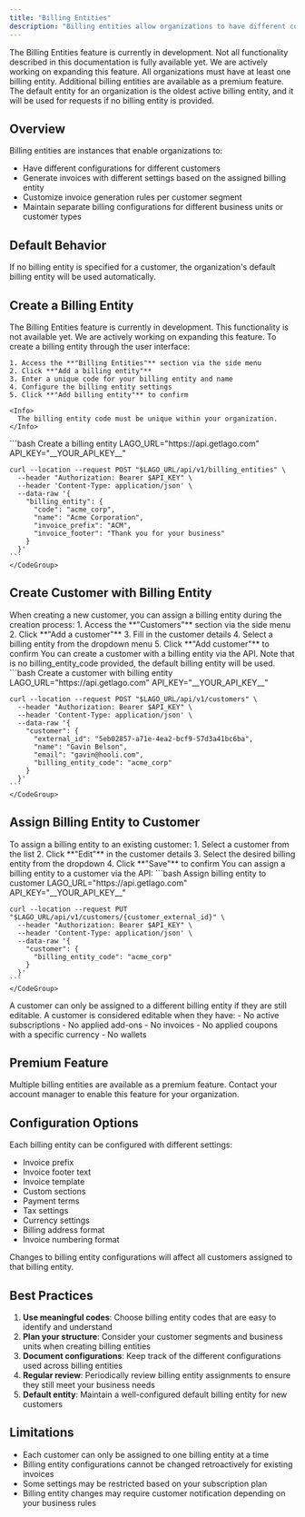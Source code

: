 ```yaml
---
title: "Billing Entities"
description: "Billing entities allow organizations to have different configurations for different customers, resulting in invoices being generated differently based on the billing entity assigned to each customer."
---
```


<Warning>
  The Billing Entities feature is currently in development. Not all functionality described in this documentation is fully available yet. We are actively working on expanding this feature.
</Warning>

<Info>
  All organizations must have at least one billing entity. Additional billing entities are available as a premium feature. The default entity for an organization is the oldest active billing entity, and it will be used for requests if no billing entity is provided.
</Info>

## Overview[](#overview "Direct link to heading")

Billing entities are instances that enable organizations to:
- Have different configurations for different customers
- Generate invoices with different settings based on the assigned billing entity
- Customize invoice generation rules per customer segment
- Maintain separate billing configurations for different business units or customer types

## Default Behavior[](#default-behavior "Direct link to heading")

<Info>
  If no billing entity is specified for a customer, the organization's default billing entity will be used automatically.
</Info>

## Create a Billing Entity[](#create-billing-entity "Direct link to heading")
<Warning>
  The Billing Entities feature is currently in development. This functionality is not available yet. We are actively working on expanding this feature.
</Warning>

<Tabs>
  <Tab title="Dashboard">
    To create a billing entity through the user interface:

    1. Access the **"Billing Entities"** section via the side menu
    2. Click **"Add a billing entity"**
    3. Enter a unique code for your billing entity and name
    4. Configure the billing entity settings
    5. Click **"Add billing entity"** to confirm

    <Info>
      The billing entity code must be unique within your organization.
    </Info>
  </Tab>
  <Tab title="API">
    <CodeGroup>
    ```bash Create a billing entity
    LAGO_URL="https://api.getlago.com"
    API_KEY="__YOUR_API_KEY__"

    curl --location --request POST "$LAGO_URL/api/v1/billing_entities" \
      --header "Authorization: Bearer $API_KEY" \
      --header 'Content-Type: application/json' \
      --data-raw '{
        "billing_entity": {
          "code": "acme_corp",
          "name": "Acme Corporation",
          "invoice_prefix": "ACM",
          "invoice_footer": "Thank you for your business"
        }
      }'
    ```
    </CodeGroup>
  </Tab>
</Tabs>

## Create Customer with Billing Entity[](#create-customer-with-billing-entity "Direct link to heading")

<Tabs>
  <Tab title="Dashboard">
    When creating a new customer, you can assign a billing entity during the creation process:
    1. Access the **"Customers"** section via the side menu
    2. Click **"Add a customer"**
    3. Fill in the customer details
    4. Select a billing entity from the dropdown menu
    5. Click **"Add customer"** to confirm
  </Tab>
  <Tab title="API">
    You can create a customer with a billing entity via the API. Note that is no billing_entity_code provided, the default billing entity will be used.
    <CodeGroup>
    ```bash Create a customer with billing entity
    LAGO_URL="https://api.getlago.com"
    API_KEY="__YOUR_API_KEY__"

    curl --location --request POST "$LAGO_URL/api/v1/customers" \
      --header "Authorization: Bearer $API_KEY" \
      --header 'Content-Type: application/json' \
      --data-raw '{
        "customer": {
          "external_id": "5eb02857-a71e-4ea2-bcf9-57d3a41bc6ba",
          "name": "Gavin Belson",
          "email": "gavin@hooli.com",
          "billing_entity_code": "acme_corp"
        }
      }'
    ```
    </CodeGroup>
  </Tab>
</Tabs>

## Assign Billing Entity to Customer[](#assign-billing-entity "Direct link to heading")

<Tabs>
  <Tab title="Dashboard">
    To assign a billing entity to an existing customer:
    1. Select a customer from the list
    2. Click **"Edit"** in the customer details
    3. Select the desired billing entity from the dropdown
    4. Click **"Save"** to confirm
  </Tab>
  <Tab title="API">
    You can assign a billing entity to a customer via the API:
    <CodeGroup>
    ```bash Assign billing entity to customer
    LAGO_URL="https://api.getlago.com"
    API_KEY="__YOUR_API_KEY__"

    curl --location --request PUT "$LAGO_URL/api/v1/customers/{customer_external_id}" \
      --header "Authorization: Bearer $API_KEY" \
      --header 'Content-Type: application/json' \
      --data-raw '{
        "customer": {
          "billing_entity_code": "acme_corp"
        }
      }'
    ```
    </CodeGroup>
  </Tab>
</Tabs>

<Warning>
  A customer can only be assigned to a different billing entity if they are still editable. A customer is considered editable when they have:
  - No active subscriptions
  - No applied add-ons
  - No invoices
  - No applied coupons with a specific currency
  - No wallets
</Warning>

## Premium Feature[](#premium-feature "Direct link to heading")

<Warning>
  Multiple billing entities are available as a premium feature. Contact your account manager to enable this feature for your organization.
</Warning>

## Configuration Options[](#configuration-options "Direct link to heading")

Each billing entity can be configured with different settings:

- Invoice prefix
- Invoice footer text
- Invoice template
- Custom sections
- Payment terms
- Tax settings
- Currency settings
- Billing address format
- Invoice numbering format

<Info>
  Changes to billing entity configurations will affect all customers assigned to that billing entity.
</Info>

## Best Practices[](#best-practices "Direct link to heading")

1. **Use meaningful codes**: Choose billing entity codes that are easy to identify and understand
2. **Plan your structure**: Consider your customer segments and business units when creating billing entities
3. **Document configurations**: Keep track of the different configurations used across billing entities
4. **Regular review**: Periodically review billing entity assignments to ensure they still meet your business needs
5. **Default entity**: Maintain a well-configured default billing entity for new customers

## Limitations[](#limitations "Direct link to heading")

- Each customer can only be assigned to one billing entity at a time
- Billing entity configurations cannot be changed retroactively for existing invoices
- Some settings may be restricted based on your subscription plan
- Billing entity changes may require customer notification depending on your business rules
